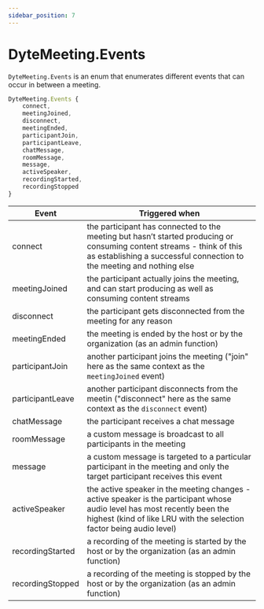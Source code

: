 ```yaml
---
sidebar_position: 7
---
```


# DyteMeeting.Events

`DyteMeeting.Events` is an enum that enumerates different events that can occur in between a meeting.

```ts
DyteMeeting.Events {
	connect,
	meetingJoined,
	disconnect,
	meetingEnded,
	participantJoin,
	participantLeave,
	chatMessage,
	roomMessage,
	message,
	activeSpeaker,
	recordingStarted,
	recordingStopped
}
```

| Event            | Triggered when                                                                                                                                                                                    |
| ---------------- | ------------------------------------------------------------------------------------------------------------------------------------------------------------------------------------------------- |
| connect          | the participant has connected to the meeting but hasn’t started producing or consuming content streams - think of this as establishing a successful connection to the meeting and nothing else    |
| meetingJoined    | the participant actually joins the meeting, and can start producing as well as consuming content streams                                                                                          |
| disconnect       | the participant gets disconnected from the meeting for any reason                                                                                                                                 |
| meetingEnded     | the meeting is ended by the host or by the organization (as an admin function)                                                                                                                    |
| participantJoin  | another participant joins the meeting ("join" here as the same context as the `meetingJoined` event)                                                                                              |
| participantLeave | another participant disconnects from the meetin ("disconnect" here as the same context as the `disconnect` event)                                                                                 |
| chatMessage      | the participant receives a chat message                                                                                                                                                           |
| roomMessage      | a custom message is broadcast to all participants in the meeting                                                                                                                                  |
| message          | a custom message is targeted to a particular participant in the meeting and only the target participant receives this event                                                                       |
| activeSpeaker    | the active speaker in the meeting changes - active speaker is the participant whose audio level has most recently been the highest (kind of like LRU with the selection factor being audio level) |
| recordingStarted | a recording of the meeting is started by the host or by the organization (as an admin function)                                                                                                   |
| recordingStopped | a recording of the meeting is stopped by the host or by the organization (as an admin function)                                                                                                   |
